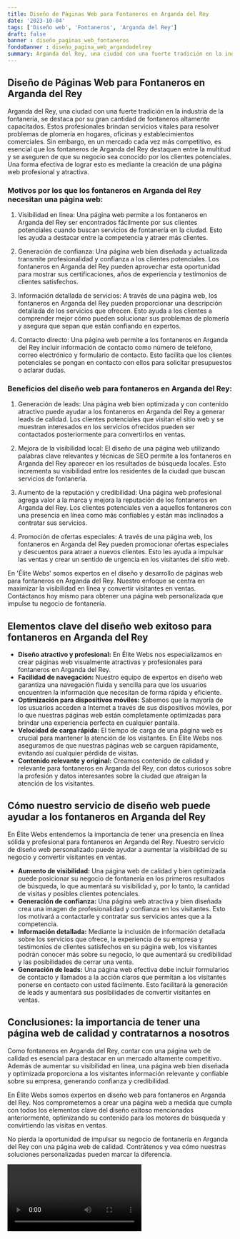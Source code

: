 ```yaml
---
title: Diseño de Páginas Web para Fontaneros en Arganda del Rey
date: '2023-10-04'
tags: ['Diseño web', 'Fontaneros', 'Arganda del Rey']
draft: false
banner : diseño_paginas_web_fontaneros
fondoBanner : diseño_pagina_web_argandadelrey
summary: Arganda del Rey, una ciudad con una fuerte tradición en la industria de la fontanería, se destaca por su gran cantidad de fontaneros altamente capacitados. Estos profesionales brindan servicios vitales para resolver problemas de plomería en hogares, oficinas y establecimientos comerciales. Sin embargo, en un mercado cada vez más competitivo, es esencial que los fontaneros de Arganda del Rey destaquen entre la multitud y se aseguren de que su negocio sea conocido por los clientes potenciales. Una forma efectiva de lograr esto es mediante la creación de una página web profesional y atractiva.
---
```


## Diseño de Páginas Web para Fontaneros en Arganda del Rey

Arganda del Rey, una ciudad con una fuerte tradición en la industria de la fontanería, se destaca por su gran cantidad de fontaneros altamente capacitados. Estos profesionales brindan servicios vitales para resolver problemas de plomería en hogares, oficinas y establecimientos comerciales. Sin embargo, en un mercado cada vez más competitivo, es esencial que los fontaneros de Arganda del Rey destaquen entre la multitud y se aseguren de que su negocio sea conocido por los clientes potenciales. Una forma efectiva de lograr esto es mediante la creación de una página web profesional y atractiva.

### Motivos por los que los fontaneros en Arganda del Rey necesitan una página web:

1. Visibilidad en línea: Una página web permite a los fontaneros en Arganda del Rey ser encontrados fácilmente por sus clientes potenciales cuando buscan servicios de fontanería en la ciudad. Esto les ayuda a destacar entre la competencia y atraer más clientes.

2. Generación de confianza: Una página web bien diseñada y actualizada transmite profesionalidad y confianza a los clientes potenciales. Los fontaneros en Arganda del Rey pueden aprovechar esta oportunidad para mostrar sus certificaciones, años de experiencia y testimonios de clientes satisfechos.

3. Información detallada de servicios: A través de una página web, los fontaneros en Arganda del Rey pueden proporcionar una descripción detallada de los servicios que ofrecen. Esto ayuda a los clientes a comprender mejor cómo pueden solucionar sus problemas de plomería y asegura que sepan que están confiando en expertos.

4. Contacto directo: Una página web permite a los fontaneros en Arganda del Rey incluir información de contacto como número de teléfono, correo electrónico y formulario de contacto. Esto facilita que los clientes potenciales se pongan en contacto con ellos para solicitar presupuestos o aclarar dudas.

### Beneficios del diseño web para fontaneros en Arganda del Rey:

1. Generación de leads: Una página web bien optimizada y con contenido atractivo puede ayudar a los fontaneros en Arganda del Rey a generar leads de calidad. Los clientes potenciales que visitan el sitio web y se muestran interesados en los servicios ofrecidos pueden ser contactados posteriormente para convertirlos en ventas.

2. Mejora de la visibilidad local: El diseño de una página web utilizando palabras clave relevantes y técnicas de SEO permite a los fontaneros en Arganda del Rey aparecer en los resultados de búsqueda locales. Esto incrementa su visibilidad entre los residentes de la ciudad que buscan servicios de fontanería.

3. Aumento de la reputación y credibilidad: Una página web profesional agrega valor a la marca y mejora la reputación de los fontaneros en Arganda del Rey. Los clientes potenciales ven a aquellos fontaneros con una presencia en línea como más confiables y están más inclinados a contratar sus servicios.

4. Promoción de ofertas especiales: A través de una página web, los fontaneros en Arganda del Rey pueden promocionar ofertas especiales y descuentos para atraer a nuevos clientes. Esto les ayuda a impulsar las ventas y crear un sentido de urgencia en los visitantes del sitio web.

En 'Élite Webs' somos expertos en el diseño y desarrollo de páginas web para fontaneros en Arganda del Rey. Nuestro enfoque se centra en maximizar la visibilidad en línea y convertir visitantes en ventas. Contáctanos hoy mismo para obtener una página web personalizada que impulse tu negocio de fontanería.

<GifSeo />

<Cta />

## Elementos clave del diseño web exitoso para fontaneros en Arganda del Rey

- **Diseño atractivo y profesional:** En Élite Webs nos especializamos en crear páginas web visualmente atractivas y profesionales para fontaneros en Arganda del Rey.
- **Facilidad de navegación:** Nuestro equipo de expertos en diseño web garantiza una navegación fluida y sencilla para que los usuarios encuentren la información que necesitan de forma rápida y eficiente.
- **Optimización para dispositivos móviles:** Sabemos que la mayoría de los usuarios acceden a Internet a través de sus dispositivos móviles, por lo que nuestras páginas web están completamente optimizadas para brindar una experiencia perfecta en cualquier pantalla.
- **Velocidad de carga rápida:** El tiempo de carga de una página web es crucial para mantener la atención de los visitantes. En Élite Webs nos aseguramos de que nuestras páginas web se carguen rápidamente, evitando así cualquier pérdida de visitas.
- **Contenido relevante y original:** Creamos contenido de calidad y relevante para fontaneros en Arganda del Rey, con datos curiosos sobre la profesión y datos interesantes sobre la ciudad que atraigan la atención de los visitantes.

## Cómo nuestro servicio de diseño web puede ayudar a los fontaneros en Arganda del Rey

En Élite Webs entendemos la importancia de tener una presencia en línea sólida y profesional para fontaneros en Arganda del Rey. Nuestro servicio de diseño web personalizado puede ayudar a aumentar la visibilidad de su negocio y convertir visitantes en ventas.

- **Aumento de visibilidad:** Una página web de calidad y bien optimizada puede posicionar su negocio de fontanería en los primeros resultados de búsqueda, lo que aumentará su visibilidad y, por lo tanto, la cantidad de visitas y posibles clientes potenciales.
- **Generación de confianza:** Una página web atractiva y bien diseñada crea una imagen de profesionalidad y confianza en los visitantes. Esto los motivará a contactarle y contratar sus servicios antes que a la competencia.
- **Información detallada:** Mediante la inclusión de información detallada sobre los servicios que ofrece, la experiencia de su empresa y testimonios de clientes satisfechos en su página web, los visitantes podrán conocer más sobre su negocio, lo que aumentará su credibilidad y las posibilidades de cerrar una venta.
- **Generación de leads:** Una página web efectiva debe incluir formularios de contacto y llamados a la acción claros que permitan a los visitantes ponerse en contacto con usted fácilmente. Esto facilitará la generación de leads y aumentará sus posibilidades de convertir visitantes en ventas.

## Conclusiones: la importancia de tener una página web de calidad y contratarnos a nosotros

Como fontaneros en Arganda del Rey, contar con una página web de calidad es esencial para destacar en un mercado altamente competitivo. Además de aumentar su visibilidad en línea, una página web bien diseñada y optimizada proporciona a los visitantes información relevante y confiable sobre su empresa, generando confianza y credibilidad.

En Élite Webs somos expertos en diseño web para fontaneros en Arganda del Rey. Nos comprometemos a crear una página web a medida que cumpla con todos los elementos clave del diseño exitoso mencionados anteriormente, optimizando su contenido para los motores de búsqueda y convirtiendo las visitas en ventas.

No pierda la oportunidad de impulsar su negocio de fontanería en Arganda del Rey con una página web de calidad. Contrátenos y vea cómo nuestras soluciones personalizadas pueden marcar la diferencia.

<Video />

<CtaBot job='Fontaneros' city='Arganda del Rey'/>

<Gmaps query='Arganda del Rey+españa+maps' />